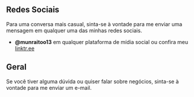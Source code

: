 ## Redes Sociais

Para uma conversa mais casual, sinta-se à vontade para me enviar uma mensagem em qualquer uma das minhas redes sociais.

- **@munraitoo13** em qualquer plataforma de mídia social ou confira meu [linktr.ee](https://linktr.ee/munraitoo13)

## Geral

Se você tiver alguma dúvida ou quiser falar sobre negócios, sinta-se à vontade para me enviar um e-mail.
